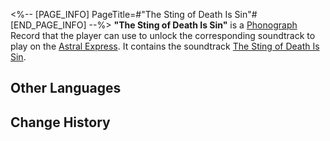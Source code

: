 <%-- [PAGE_INFO]
PageTitle=#"The Sting of Death Is Sin"#
[END_PAGE_INFO] --%>
{{Item Infobox
|id          = 210338
|image       = Item The Sting of Death Is Sin.png
|type        = Disk
|invCategory = Valuables
|rarity      = 3
|effect      = 
|description = A record that can be played on the Express' phonograph. It might be a chance acquisition or a gift from someone else. All sorts of memories surge up when the music plays &mdash; the smiles, encounters, touches, and the excitement of battle. Maybe that is why people still collect records even as society rapidly advances.<br />The current record contains the track "The Sting of Death Is Sin."
}}
{{Description|''Alas, who can save people from this mortal body bound for death?''}}
'''"The Sting of Death Is Sin"''' is a [[Phonograph]] Record that the player can use to unlock the corresponding soundtrack to play on the [[Astral Express]]. It contains the soundtrack [[The Sting of Death Is Sin]].

==Other Languages==
{{Other Languages
|en   = "The Sting of Death Is Sin"
|zhs  = 《罪是死的毒钩》
|zht  = 《罪是死的毒鉤》
|ja   = 『罪は死の毒針』
|ko   = ≪사망이 쏘는 것은 죄요≫
|es   = El pecado es el aguijón de la muerte
|fr   = «&nbsp;The Sting of Death Is Sin&nbsp;»
|ru   = The Sting of Death Is Sin
|th   = "The Sting of Death Is Sin"
|vi   = Tội Lỗi Là Móc Câu Độc Của Cái Chết
|de   = „Der Stachel des Todes ist die Sünde“
|id   = "The Sting of Death Is Sin"
|pt   = "The Sting of Death Is Sin"
}}

==Change History==
{{Change History|2.2}}